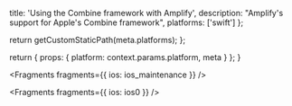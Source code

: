                  
  title: 'Using the Combine framework with Amplify',
  description: "Amplify's support for Apple's Combine framework",
  platforms: ['swift']
};

  return getCustomStaticPath(meta.platforms);
};

  return {
    props: {
      platform: context.params.platform,
      meta
    }
  };
}
          



<Fragments fragments={{ ios: ios_maintenance }} />


<Fragments fragments={{ ios: ios0 }} />
